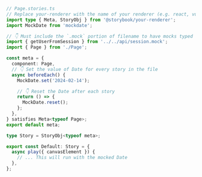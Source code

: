 ```ts
// Page.stories.ts
// Replace your-renderer with the name of your renderer (e.g. react, vue3)
import type { Meta, StoryObj } from '@storybook/your-renderer';
import MockDate from 'mockdate';

// 👇 Must include the `.mock` portion of filename to have mocks typed correctly
import { getUserFromSession } from '../../api/session.mock';
import { Page } from './Page';

const meta = {
  component: Page,
  // 👇 Set the value of Date for every story in the file
  async beforeEach() {
    MockDate.set('2024-02-14');

    // 👇 Reset the Date after each story
    return () => {
      MockDate.reset();
    };
  },
} satisfies Meta<typeof Page>;
export default meta;

type Story = StoryObj<typeof meta>;

export const Default: Story = {
  async play({ canvasElement }) {
    // ... This will run with the mocked Date
  },
};
```
